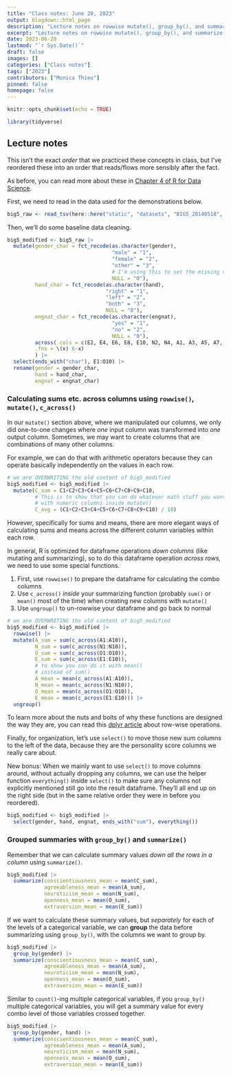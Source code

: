 ```yaml
---
title: "Class notes: June 20, 2023"
output: blogdown::html_page
description: "Lecture notes on rowwise mutate(), group_by(), and summarize()."
excerpt: "Lecture notes on rowwise mutate(), group_by(), and summarize()."
date: 2023-06-20
lastmod: "`r Sys.Date()`"
draft: false
images: []
categories: ["Class notes"]
tags: ["2023"]
contributors: ["Monica Thieu"]
pinned: false
homepage: false
---
```


```r
knitr::opts_chunk$set(echo = TRUE)

library(tidyverse)
```

## Lecture notes

This isn't the exact _order_ that we practiced these concepts in class, but I've reordered these into an order that reads/flows more sensibly after the fact.

As before, you can read more about these in [Chapter 4 of R for Data Science](https://r4ds.hadley.nz/data-transform.html).

First, we need to read in the data used for the demonstrations below.

```r
big5_raw <- read_tsv(here::here("static", "datasets", "BIG5_20140518", "data.csv"))
```

Then, we'll do some baseline data cleaning.

```r
big5_modified <- big5_raw |> 
  mutate(gender_char = fct_recode(as.character(gender),
                                  "male" = "1",
                                  "female" = "2",
                                  "other" = "3",
                                  # I'm using this to set the missing values as NA
                                  NULL = "0"),
         hand_char = fct_recode(as.character(hand),
                                "right" = "1",
                                "left" = "2",
                                "both" = "3",
                                NULL = "0"),
         engnat_char = fct_recode(as.character(engnat),
                                  "yes" = "1",
                                  "no" = "2",
                                  NULL = "0"),
         across(.cols = c(E2, E4, E6, E8, E10, N2, N4, A1, A3, A5, A7, C2, C4, C6, C8, O2, O4, O6),
         .fns = \(x) 6-x)
         ) |> 
  select(ends_with("char"), E1:O10) |> 
  rename(gender = gender_char,
         hand = hand_char,
         engnat = engnat_char)
```

### Calculating sums etc. across columns using `rowwise()`, `mutate()`, `c_across()`

In our `mutate()` section above, where we manipulated our columns, we only did one-to-one changes where _one_ input column was transformed into _one_ output column. Sometimes, we may want to create columns that are combinations of many other columns.

For example, we can do that with arithmetic operators because they can operate basically independently on the values in each row.

```r
# we are OVERWRITING the old content of big5_modified
big5_modified <- big5_modified |> 
  mutate(C_sum = C1+C2+C3+C4+C5+C6+C7+C8+C9+C10,
         # This is to show that you can do whatever math stuff you want
         # with numeric columns inside mutate()
         C_avg = (C1+C2+C3+C4+C5+C6+C7+C8+C9+C10) / 10)
```

However, specifically for sums and means, there are more elegant ways of calculating sums and means across the different column variables within each row.

In general, R is optimized for dataframe operations _down columns_ (like mutating and summarizing), so to do this dataframe operation _across rows,_ we need to use some special functions.

1. First, use `rowwise()` to prepare the dataframe for calculating the combo columns
2. Use `c_across()` _inside_ your summarizing function (probably `sum()` or `mean()` most of the time) when creating new columns with `mutate()`
3. Use `ungroup()` to un-rowwise your dataframe and go back to normal

```r
# we are OVERWRITING the old content of big5_modified
big5_modified <- big5_modified |> 
  rowwise() |> 
  mutate(A_sum = sum(c_across(A1:A10)),
         N_sum = sum(c_across(N1:N10)),
         O_sum = sum(c_across(O1:O10)),
         E_sum = sum(c_across(E1:E10)),
         # to show you can do it with mean()
         # instead of sum()
         A_mean = mean(c_across(A1:A10)),
         N_mean = mean(c_across(N1:N10)),
         O_mean = mean(c_across(O1:O10)),
         E_mean = mean(c_across(E1:E10))) |> 
  ungroup()
```

To learn more about the nuts and bolts of why these functions are designed the way they are, you can read this [dplyr article](https://dplyr.tidyverse.org/articles/rowwise.html) about row-wise operations.

Finally, for organization, let's use `select()` to move those new sum columns to the left of the data, because they are the personality score columns we really care about. 

New bonus: When we mainly want to use `select()` to move columns around, without actually dropping any columns, we can use the helper function `everything()` inside `select()` to make sure any columns not explicitly mentioned still go into the result dataframe. They'll all end up on the right side (but in the same relative order they were in before you reordered).

```r
big5_modified <- big5_modified |> 
  select(gender, hand, engnat, ends_with("sum"), everything())
```

### Grouped summaries with `group_by()` and `summarize()`

Remember that we can calculate summary values _down all the rows in a column_ using `summarize()`.

```r
big5_modified |> 
  summarize(conscientiousness_mean = mean(C_sum),
            agreeableness_mean = mean(A_sum),
            neuroticism_mean = mean(N_sum),
            openness_mean = mean(O_sum),
            extraversion_mean = mean(E_sum))
```

If we want to calculate these summary values, but _separately_ for each of the levels of a categorical variable, we can **group** the data before summarizing using `group_by()`, with the columns we want to group by.

```r
big5_modified |> 
  group_by(gender) |> 
  summarize(conscientiousness_mean = mean(C_sum),
            agreeableness_mean = mean(A_sum),
            neuroticism_mean = mean(N_sum),
            openness_mean = mean(O_sum),
            extraversion_mean = mean(E_sum))
```

Similar to `count()`-ing multiple categorical variables, if you `group_by()` multiple categorical variables, you will get a summary value for every combo level of those variables crossed together.

```r
big5_modified |> 
  group_by(gender, hand) |> 
  summarize(conscientiousness_mean = mean(C_sum),
            agreeableness_mean = mean(A_sum),
            neuroticism_mean = mean(N_sum),
            openness_mean = mean(O_sum),
            extraversion_mean = mean(E_sum))
```
